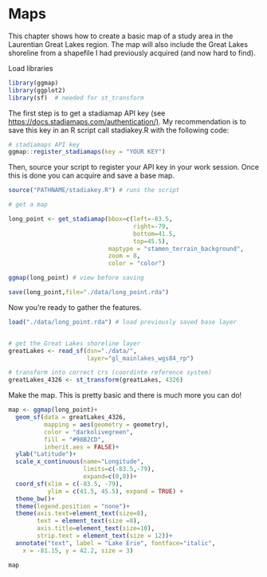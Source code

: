 # Maps

This chapter shows how to create a basic map of a study area in the Laurentian Great Lakes region. The map will also include the Great Lakes shoreline from a shapefile I had previously acquired (and now hard to find).

Load libraries

```r
library(ggmap)
library(ggplot2)
library(sf)  # needed for st_transform
```

The first step is to get a stadiamap API key (see <https://docs.stadiamaps.com/authentication/)>. My recommendation is to save this key in an R script call stadiakey.R with the following code:

```r

# stadiamaps API key
ggmap::register_stadiamaps(key = "YOUR KEY")

```

Then, source your script to register your API key in your work session. Once this is done you can acquire and save a base map.

```r

source("PATHNAME/stadiakey.R") # runs the script

# get a map

long_point <- get_stadiamap(bbox=c(left=-83.5,
                                   right=-79,
                                   bottom=41.5,
                                   top=45.5),
                            maptype = "stamen_terrain_background",
                            zoom = 8,
                            color = "color")

ggmap(long_point) # view before saving

save(long_point,file="./data/long_point.rda")

```


Now you're ready to gather the features.

```r

load("./data/long_point.rda") # load previously saved base layer


# get the Great Lakes shoreline layer
greatLakes <- read_sf(dsn="./data/", 
                      layer="gl_mainlakes_wgs84_rp")

# transform into correct crs (coordinte reference system)
greatLakes_4326 <- st_transform(greatLakes, 4326) 

```


Make the map. This is pretty basic and there is much more you can do!


```r

map <- ggmap(long_point)+
  geom_sf(data = greatLakes_4326,
          mapping = aes(geometry = geometry),
          color = "darkolivegreen",
          fill = "#98B2CD",
          inherit.aes = FALSE)+
  ylab("Latitude")+
  scale_x_continuous(name="Longitude",
                     limits=c(-83.5,-79),
                     expand=c(0,0))+
  coord_sf(xlim = c(-83.5, -79), 
           ylim = c(41.5, 45.5), expand = TRUE) +
  theme_bw()+
  theme(legend.position = "none")+
  theme(axis.text=element_text(size=8),
        text = element_text(size =8),
        axis.title=element_text(size=10),
        strip.text = element_text(size = 12))+
  annotate("text", label = "Lake Erie", fontface="italic",
    x = -81.15, y = 42.2, size = 3)

map

```